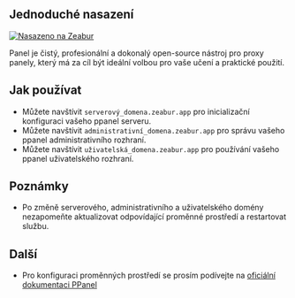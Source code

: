 ## Jednoduché nasazení

[![Nasazeno na Zeabur](https://zeabur.com/deployed-on-zeabur-dark.svg)](https://zeabur.com/templates/IBPWWW?referralCode=PPanelGroup&utm_source=PPanelGroup&utm_campaign=oss)

Panel je čistý, profesionální a dokonalý open-source nástroj pro proxy panely, který má za cíl být ideální volbou pro vaše učení a praktické použití.

## Jak používat

- Můžete navštívit `serverový_domena.zeabur.app` pro inicializační konfiguraci vašeho ppanel serveru.
- Můžete navštívit `administrativní_domena.zeabur.app` pro správu vašeho ppanel administrativního rozhraní.
- Můžete navštívit `uživatelská_domena.zeabur.app` pro používání vašeho ppanel uživatelského rozhraní.

## Poznámky

- Po změně serverového, administrativního a uživatelského domény nezapomeňte aktualizovat odpovídající proměnné prostředí a restartovat službu.

## Další

- Pro konfiguraci proměnných prostředí se prosím podívejte na [oficiální dokumentaci PPanel](https://ppanel.dev/)


<Giscus />
